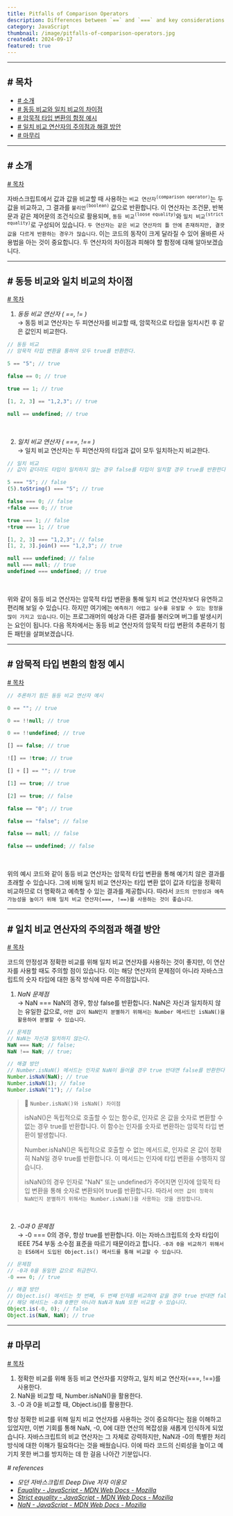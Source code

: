 ```yaml
---
title: Pitfalls of Comparison Operators
description: Differences between `==` and `===` and key considerations
category: JavaScript
thumbnail: /image/pitfalls-of-comparison-operators.jpg
createdAt: 2024-09-17
featured: true
---
```


---

## # 목차

- [# 소개](#-소개)
- [# 동등 비교와 일치 비교의 차이점](#-동등-비교와-일치-비교의-차이점)
- [# 암묵적 타입 변환의 함정 예시](#-암묵적-타입-변환의-함정-예시)
- [# 일치 비교 연산자의 주의점과 해결 방안](#-일치-비교-연산자의-주의점과-해결-방안)
- [# 마무리](#-마무리)

---

## # 소개

[# 목차](#-목차)

자바스크립트에서 값과 값을 비교할 때 사용하는 `비교 연산자`<sup>`(comparison operator)`</sup>는 두 값을 비교하고, 그 결과를 `불리언`<sup>`(boolean)`</sup> 값으로 반환합니다. 이 연산자는 조건문, 반복문과 같은 제어문의 조건식으로 활용되며, `동등 비교`<sup>`(loose equality)`</sup>와 `일치 비교`<sup>`(strict equality)`</sup>로 구성되어 있습니다. `두 연산자는 같은 비교 연산자의 틀 안에 존재하지만, 결괏값을 다르게 반환하는 경우가 많습니다`. 이는 코드의 동작이 크게 달라질 수 있어 올바른 사용법을 아는 것이 중요합니다. 두 연산자의 차이점과 피해야 할 함정에 대해 알아보겠습니다.

---

## # 동등 비교와 일치 비교의 차이점

[# 목차](#-목차)

1. _동등 비교 연산자 ( ==, != )_  
   → 동등 비교 연산자는 두 피연산자를 비교할 때, 암묵적으로 타입을 일치시킨 후 같은 값인지 비교한다.

```javascript
// 동등 비교
// 암묵적 타입 변환을 통하여 모두 true를 반환한다.

5 == "5"; // true

false == 0; // true

true == 1; // true

[1, 2, 3] == "1,2,3"; // true

null == undefined; // true
```

<br />

2. _일치 비교 연산자 ( ===, !== )_  
   → 일치 비교 연산자는 두 피연산자의 타입과 값이 모두 일치하는지 비교한다.

```javascript
// 일치 비교
// 값이 같더라도 타입이 일치하지 않는 경우 false를 타입이 일치할 경우 true를 반환한다.

5 === "5"; // false
(5).toString() === "5"; // true

false === 0; // false
+false === 0; // true

true === 1; // false
+true === 1; // true

[1, 2, 3] === "1,2,3"; // false
[1, 2, 3].join() === "1,2,3"; // true

null === undefined; // false
null === null; // true
undefined === undefined; // true
```

<br />

위와 같이 동등 비교 연산자는 암묵적 타입 변환을 통해 일치 비교 연산자보다 유연하고 편리해 보일 수 있습니다. 하지만 여기에는 `예측하기 어렵고 실수를 유발할 수 있는 함정을 많이 가지고 있습니다`. 이는 프로그래머의 예상과 다른 결과를 불러오며 버그를 발생시키는 요인이 됩니다. 다음 목차에서는 동등 비교 연산자의 암묵적 타입 변환의 추론하기 힘든 패턴을 살펴보겠습니다.

---

## # 암묵적 타입 변환의 함정 예시

[# 목차](#-목차)

```javascript
// 추론하기 힘든 동등 비교 연산자 예시

0 == ""; // true

0 == !!null; // true

0 == !!undefined; // true

[] == false; // true

![] == !true; // true

[] + [] == ""; // true

[1] == true; // true

[2] == true; // false

false == "0"; // true

false == "false"; // false

false == null; // false

false == undefined; // false
```

<br />

위의 예시 코드와 같이 동등 비교 연산자는 암묵적 타입 변환을 통해 예기치 않은 결과를 초래할 수 있습니다. 그에 비해 일치 비교 연산자는 타입 변환 없이 값과 타입을 정확히 비교하므로 더 명확하고 예측할 수 있는 결과를 제공합니다. 따라서 `코드의 안정성과 예측 가능성을 높이기 위해 일치 비교 연산자(===, !==)를 사용하는 것이 좋습니다`.

---

## # 일치 비교 연산자의 주의점과 해결 방안

[# 목차](#-목차)

코드의 안정성과 정확한 비교를 위해 일치 비교 연산자를 사용하는 것이 좋지만, 이 연산자를 사용할 때도 주의할 점이 있습니다. 이는 해당 연산자의 문제점이 아니라 자바스크립트의 숫자 타입에 대한 동작 방식에 따른 주의점입니다.

1. _NaN 문제점_  
   → NaN === NaN의 경우, 항상 false를 반환합니다. NaN은 자신과 일치하지 않는 유일한 값으로, `어떤 값이 NaN인지 분별하기 위해서는 Number 메서드인 isNaN()을 활용하여 분별할 수 있습니다`.

```javascript
// 문제점
// NaN는 자신과 일치하지 않는다.
NaN === NaN; // false;
NaN !== NaN; // true;

// 해결 방안
// Number.isNaN() 메서드는 인자로 NaN이 들어올 경우 true 반대면 false를 반환한다.
Number.isNaN(NaN); // true
Number.isNaN(1); // false
Number.isNaN("1"); // false
```

> 🚨 `Number.isNaN()와 isNaN() 차이점`
>
> isNaN()은 독립적으로 호출할 수 있는 함수로, 인자로 온 값을 숫자로 변환할 수 없는 경우 true를 반환합니다. 이 함수는 인자를 숫자로 변환하는 암묵적 타입 변환이 발생합니다.
>
> Number.isNaN()은 독립적으로 호출할 수 없는 메서드로, 인자로 온 값이 정확히 NaN일 경우 true를 반환합니다. 이 메서드는 인자에 타입 변환을 수행하지 않습니다.
>
> isNaN()의 경우 인자로 "NaN" 또는 undefined가 주어지면 인자에 암묵적 타입 변환을 통해 숫자로 변환되어 true를 반환합니다. 따라서 `어떤 값이 정확히 NaN인지 분별하기 위해서는 Number.isNaN()을 사용하는 것을 권장합니다`.

<br />

2. _-0과 0 문제점_  
   → -0 === 0의 경우, 항상 true를 반환합니다. 이는 자바스크립트의 숫자 타입이 IEEE 754 부동 소수점 표준을 따르기 때문이라고 합니다. `-0과 0을 비교하기 위해서는 ES6에서 도입된 Object.is() 메서드를 통해 비교할 수 있습니다`.

```javascript
// 문제점
// -0과 0을 동일한 값으로 취급한다.
-0 === 0; // true

// 해결 방안
// Object.is() 메서드는 첫 번째, 두 번째 인자를 비교하여 같을 경우 true 반대면 false를 반환한다.
// 해당 메서드는 -0과 0뿐만 아니라 NaN과 NaN 또한 비교할 수 있습니다.
Object.is(-0, 0); // false
Object.is(NaN, NaN); // true
```

---

## # 마무리

[# 목차](#-목차)

1. 정확한 비교를 위해 동등 비교 연산자를 지양하고, 일치 비교 연산자(===, !==)를 사용한다.
2. NaN을 비교할 때, Number.isNaN()을 활용한다.
3. -0 과 0을 비교할 때, Object.is()를 활용한다.

항상 정확한 비교를 위해 일치 비교 연산자를 사용하는 것이 중요하다는 점을 이해하고 있었지만, 이번 기회를 통해 NaN, -0, 0에 대한 연산의 복잡성을 새롭게 인식하게 되었습니다. 자바스크립트의 비교 연산자는 그 자체로 강력하지만, NaN과 -0의 특별한 처리 방식에 대한 이해가 필요하다는 것을 배웠습니다. 이에 따라 코드의 신뢰성을 높이고 예기치 못한 버그를 방지하는 데 한 걸음 나아간 기분입니다.

_# references_

- _모던 자바스크립트 Deep Dive 저자 이웅모_
- _[Equality - JavaScript - MDN Web Docs - Mozilla](https://developer.mozilla.org/en-US/docs/Web/JavaScript/Reference/Operators/Equality)_
- _[Strict equality - JavaScript - MDN Web Docs - Mozilla](https://developer.mozilla.org/en-US/docs/Web/JavaScript/Reference/Operators/Strict_equality)_
- _[NaN - JavaScript - MDN Web Docs - Mozilla](https://developer.mozilla.org/en-US/docs/Web/JavaScript/Reference/Global_Objects/NaN)_
